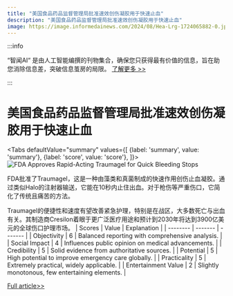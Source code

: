 ```yaml
---
title: "美国食品药品监督管理局批准速效创伤凝胶用于快速止血"
description: "美国食品药品监督管理局批准速效创伤凝胶用于快速止血"
image: https://image.informedainews.com/2024/08/Hea-Lrg-1724065882-0.jpg
---
```



:::info

“智闻AI“ 是由人工智能编撰的刊物集合，确保您只获得最有价值的信息，旨在助您消除信息差，突破信息茧房的局限。  [了解更多 >>](/)

:::

# 美国食品药品监督管理局批准速效创伤凝胶用于快速止血


<Tabs
	defaultValue="summary"
	values={[
	{label: 'summary', value: 'summary'},
	{label: 'score', value: 'score'},
]}>
<TabItem value="summary">
<img
  src="https://image.informedainews.com/2024/08/Hea-Lrg-1724065882-0.jpg"
  alt="FDA Approves Rapid-Acting Traumagel for Quick Bleeding Stops"
/>



FDA批准了Traumagel，这是一种由藻类和真菌制成的快速作用创伤止血凝胶。通过类似Halo的注射器输送，它能在10秒内止住出血。对于枪伤等严重伤口，它简化了传统且痛苦的方法。

Traumagel的便捷性和速度有望改善紧急护理，特别是在战区，大多数死亡与出血有关。其制造商Cresilon着眼于更广泛医疗用途和预计到2030年将达到3900亿美元的全球伤口护理市场。
</TabItem>
<TabItem value="score">
	| Scores     | Value   | Explanation |
	| -------- | ------- | ------- |
	| Objectivity  | 6    | Balanced reporting with comprehensive analysis.    |
	| Social Impact | 4     | Influences public opinion on medical advancements.    |
	| Credibility    | 5    | Solid evidence from authoritative sources.    |
	| Potential    | 5    | High potential to improve emergency care globally.    |
	| Practicality    | 5    | Extremely practical, widely applicable.    |
	| Entertainment Value    | 2    | Slightly monotonous, few entertaining elements.    |
</TabItem>
</Tabs>

[Full article>>](https://www.cnbeta.com.tw/articles/tech/1442751.htm)
